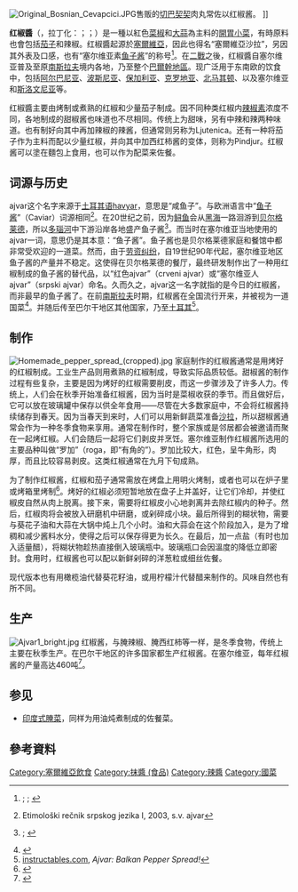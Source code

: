 {{Infobox prepared food
| name             = 红椒酱
| image            = Ajvar (10844189665).jpg
| image_size       = 250px
| caption          = 红椒酱可用于涂抹面包
| alternate_name   =
| country          = 
| region           = [[巴尔干地区|巴尔干地区]]
| creator          = 
| course           = 
| served           = 
| main_ingredient  = [[菜椒|红椒]]、[[茄子|茄子]]、[[大蒜|大蒜]]、[[辣椒|辣椒]]
| variations       = 
| calories         = 
| other            = 
}}
[[File:Original_Bosnian_Cevapcici.JPG|thumb]]售贩的[[切巴契契|切巴契契]]肉丸常佐以红椒酱。 ]]

'''红椒醬'''（{{lang-sr|ajвар}}，拉丁化：{{lang|sr|ajvar}}；{{lang-bg|aйвар}}；{{lang-mk|ajвар}}）是一種以紅色[[菜椒|菜椒]]和[[大蒜|大蒜]]為主料的[[開胃小菜|開胃小菜]]，有時原料也會包括[[茄子|茄子]]和辣椒。红椒醬起源於[[塞爾維亞|塞爾維亞]]，因此也得名“塞爾維亞沙拉”，另因其外表及口感，也有“塞尔维亚素[[鱼子酱|鱼子酱]]”的称号<ref>{{cite book|author=Joseph Wechsberg|title=The Cooking of Vienna's Empire|year=1960|page=164}}; {{cite book|author=Thelma Barer-Stein|title=You eat what you are: a study of ethnic food traditions|year=1979|page=576}}; {{cite book|author1=James Hillman|author2=Charles Boer|title=Freud's Own Cookbook|url=http://books.google.com/books?id=fpHyAAAAMAAJ|year=1985|publisher=Harper & Row|isbn=978-0-06-091159-1|page=134}}</ref>。在[[二戰|二戰]]之後，红椒醬自塞尔维亚普及至原[[南斯拉夫|南斯拉夫]]境内各地，乃至整个[[巴爾幹地區|巴爾幹地區]]。现广泛用于东南欧的饮食中，包括[[阿尔巴尼亚|阿尔巴尼亚]]、[[波斯尼亚|波斯尼亚]]、[[保加利亚|保加利亚]]、[[克罗地亚|克罗地亚]]、[[北马其顿|北马其顿]]、以及塞尔维亚和[[斯洛文尼亚|斯洛文尼亚]]等。

红椒醬主要由烤制或煮熟的红椒和少量茄子制成。因不同种类红椒内[[辣椒素|辣椒素]]浓度不同，各地制成的甜椒酱也味道也不尽相同。传统上为甜味，另有中辣和辣两种味道。也有制好向其中再加辣椒的辣酱，但通常则另称为Ljutenica。还有一种将茄子作为主料而配以少量红椒，并向其中加西红柿酱的变体，则称为Pindjur。红椒酱可以塗在麵包上食用，也可以作为配菜来佐餐。

== 词源与历史 ==
ajvar这个名字来源于[[土耳其语|土耳其语]]havyar，意思是“咸鱼子”。与欧洲语言中“[[鱼子酱|鱼子酱]]”（Caviar）词源相同<ref>Etimološki rečnik srpskog jezika I, 2003, s.v. ajvar</ref>。在20世纪之前，因为[[鲟鱼|鲟鱼]]会从[[黑海|黑海]]一路洄游到[[贝尔格莱德|贝尔格莱德]]，所以[[多瑙河|多瑙河]]中下游沿岸各地盛产鱼子酱<ref>{{cite book|author=Josip Pančić|title=Pisces Serbiae|year=1860|page=33}}; {{cite book|author=Mihailo Petrović|title=Đerdapski ribolov|year=1941}}</ref>。而当时在塞尔维亚当地使用的ajvar一词，意思仍是其本意：“鱼子酱”。鱼子酱也是贝尔格莱德家庭和餐馆中都非常受欢迎的一道菜。然而，由于[[劳资纠纷|劳资纠纷]]，自19世纪90年代起，塞尔维亚地区鱼子酱的产量并不稳定。这使得在贝尔格莱德的餐厅，最终研发制作出了一种用红椒制成的鱼子酱的替代品，以“红色ajvar”（crveni ajvar）或“塞尔维亚人ajvar”（srpski ajvar）命名。久而久之，ajvar这一名字就指的是今日的红椒酱，而非最早的鱼子酱了。在前[[南斯拉夫|南斯拉夫]]时期，红椒酱在全国流行开来，并被视为一道国菜<ref>{{cite web|language =塞尔维亚语|url=http://www.novosti.rs/vesti/naslovna/aktuelno.69.html:309303-Brend-ajvara-ipak-nas |title=Brend ajvara ipak naš |publisher=Novosti|author = Vuk Mijatović|date=2010年11月27日|accessdate=2018-03-25 }}</ref>。并随后传至巴尔干地区其他国家，乃至[[土耳其|土耳其]]<ref>[http://www.instructables.com/id/Ajvar-Balkan-Pepper-Spread/ instructables.com], ''Ajvar: Balkan Pepper Spread!''</ref>。

== 制作 ==
[[File:Homemade_pepper_spread_(cropped).jpg|thumb]]
家庭制作的红椒酱通常是用烤好的红椒制成。工业生产品则用煮熟的红椒制成，导致实际品质较低。甜椒酱的制作过程有些复杂，主要是因为烤好的红椒需要削皮，而这一步骤涉及了许多人力。传统上，人们会在秋季开始准备红椒酱，因为当时是菜椒收获的季节。而且做好后，它可以放在玻璃罐中保存以供全年食用——尽管在大多数家庭中，不会将红椒酱持续储存到春天。因为当春天到来时，人们可以用新鲜蔬菜准备[[沙律|沙拉]]，所以甜椒酱通常会作为一种冬季食物来享用。通常在制作时，整个家族或是邻居都会被邀请而聚在一起烤红椒。人们会随后一起将它们剥皮并烹饪。塞尔维亚制作红椒酱所选用的主要品种叫做“罗加”（roga，即“有角的”）。罗加比较大，红色，呈牛角形，肉厚，而且比较容易剥皮。这类红椒通常在九月下旬成熟。

为了制作红椒酱，红椒和茄子通常需放在烤盘上用明火烤制，或者也可以在炉子里或烤箱里烤制<ref>{{cite web|url=http://biology.clc.uc.edu/Fankhauser/Travel/Macedonia/03_Macedonia/Ohrid/Making_Ajvar.JPG|title=Wayback Machine|date=16 July 2011|website=Web.archive.org|accessdate=15 December 2017|deadurl=yes|archiveurl=https://web.archive.org/web/20110716163448/http://biology.clc.uc.edu/Fankhauser/Travel/Macedonia/03_Macedonia/Ohrid/Making_Ajvar.JPG|archivedate=16 July 2011|df=}}</ref>。烤好的红椒必须短暂地放在盘子上并盖好，让它们冷却，并使红椒皮自然从肉上脱离。接下来，需要将红椒皮小心地剥离并去除红椒内的种子。然后，红椒肉将会被放入研磨机中研磨，或剁碎成小块。最后所得到的糊状物，需要与葵花子油和大蒜在大锅中炖上几个小时。油和大蒜会在这个阶段加入，是为了增稠和减少酱料水分，使得之后可以保存得更为长久。在最后，加一点盐（有时也加入适量醋），将糊状物趁热直接倒入玻璃瓶中。玻璃瓶口会因溫度的降低立即密封。食用时，红椒酱也可以配以新鲜剁碎的洋葱粒或细丝佐餐。

现代版本也有用橄榄油代替葵花籽油，或用柠檬汁代替醋来制作的。风味自然也有所不同。

== 生产 ==
[[File:Ajvar1_bright.jpg|thumb]]
红椒酱，与腌辣椒、腌西红柿等一样，是冬季食物，传统上主要在秋季生产。在巴尔干地区的许多国家都生产红椒酱。在塞尔维亚，每年红椒酱的产量高达460吨<ref>{{cite web | url = http://www.siepa.gov.rs/attach/VegetableIndustryInSerbia.pdf | title = Vegetable Industry in Serbia | publisher = Serbia Investment and Export Promotion Agency | accessdate = 2018-03-25 | archive-date = 2011-10-06 | archive-url = https://web.archive.org/web/20111006084601/http://www.siepa.gov.rs/attach/VegetableIndustryInSerbia.pdf | dead-url = yes }}</ref>。

== 参见 ==
*[[印度式腌菜|印度式腌菜]]，同样为用油炖煮制成的佐餐菜。

==參考資料==
{{commons category|Ajvar}}
{{reflist}}

{{辣醬|state=collapsed}}
{{调味品}}
[[Category:塞爾維亞飲食|Category:塞爾維亞飲食]]
[[Category:抹醬_(食品)|Category:抹醬 (食品)]]
[[Category:辣醬|Category:辣醬]]
[[Category:國菜|Category:國菜]]